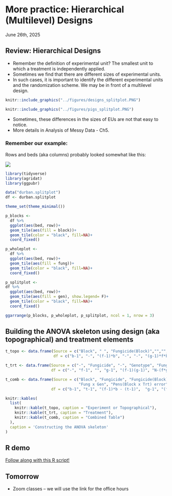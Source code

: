 # More practice: Hierarchical (Multilevel) Designs 
June 26th, 2025  

## Review: Hierarchical Designs 

- Remember the definition of experimental unit? The smallest unit to which a treatment is independently applied. 
- Sometimes we find that there are different sizes of experimental units. 
- In such cases, it is important to identify the different experimental units and the randomization scheme. We may be in front of a multilevel design. 

```r
knitr::include_graphics("../figures/designs_splitplot.PNG")
```

```r
knitr::include_graphics("../figures/pigs_splitplot.PNG")
```

- Sometimes, these differences in the sizes of EUs are not that easy to notice.  
- More details in Analysis of Messy Data - Ch5. 

### Remember our example:  

Rows and beds (aka columns) probably looked somewhat like this: 

![](https://www.pnw.coop/images/651/images/strip4.jpg)

```r
library(tidyverse)
library(agridat)
library(ggpubr)

data("durban.splitplot")
df <- durban.splitplot

theme_set(theme_minimal())

p_blocks <- 
  df %>% 
  ggplot(aes(bed, row))+
  geom_tile(aes(fill = block))+
  geom_tile(color = "black", fill=NA)+
  coord_fixed()

p_wholeplot <-
  df %>% 
  ggplot(aes(bed, row))+
  geom_tile(aes(fill = fung))+
  geom_tile(color = "black", fill=NA)+
  coord_fixed()

p_splitplot <- 
df %>% 
  ggplot(aes(bed, row))+
  geom_tile(aes(fill = gen), show.legend= F)+
  geom_tile(color = "black", fill=NA)+
  coord_fixed()

ggarrange(p_blocks, p_wholeplot, p_splitplot, ncol = 1, nrow = 3)
```



## Building the ANOVA skeleton using design (aka topographical) and treatment elements  

```r
t_topo <- data.frame(Source = c("Block", " ", "Fungicide(Block)","","","Gen(Fung x Block)", "Total"),
                     df = c("b-1", "-", "(f-1)*b", "-", "-", "(g-1)*f*b", "N-1"))

t_trt <- data.frame(Source = c("-", "Fungicide", "-", "Genotype", "Fung x Gen", "Parallels", "Total"),
                    df = c("-", "f-1", "", "g-1", "(f-1)(g-1)", "N-(f*g)", "N-1"))

t_comb <- data.frame(Source = c("Block", "Fungicide", "Fungicide(Block)", "Genotype",
                                "Fung x Gen", "Pens(Block x Trt) error", "Total"),
                    df = c("b-1", "t-1", "(f-1)*b - (t-1)",  "g-1", "(f-1)(g-1)", "(g-1)* f * b - (g-1 + (f-1)(g-1))", "N-1"))

knitr::kables(
  list(
    knitr::kable(t_topo, caption = "Experiment or Topographical"),
    knitr::kable(t_trt, caption = "Treatment"),
    knitr::kable(t_comb, caption = "Combined Table")
  ),
  caption = 'Constructing the ANOVA skeleton'
)
```

## R demo 

[Follow along with this R script!](../scripts/06262025_splitplot2.Rmd)

## Tomorrow  

- Zoom classes -- we will use the link for the office hours 

